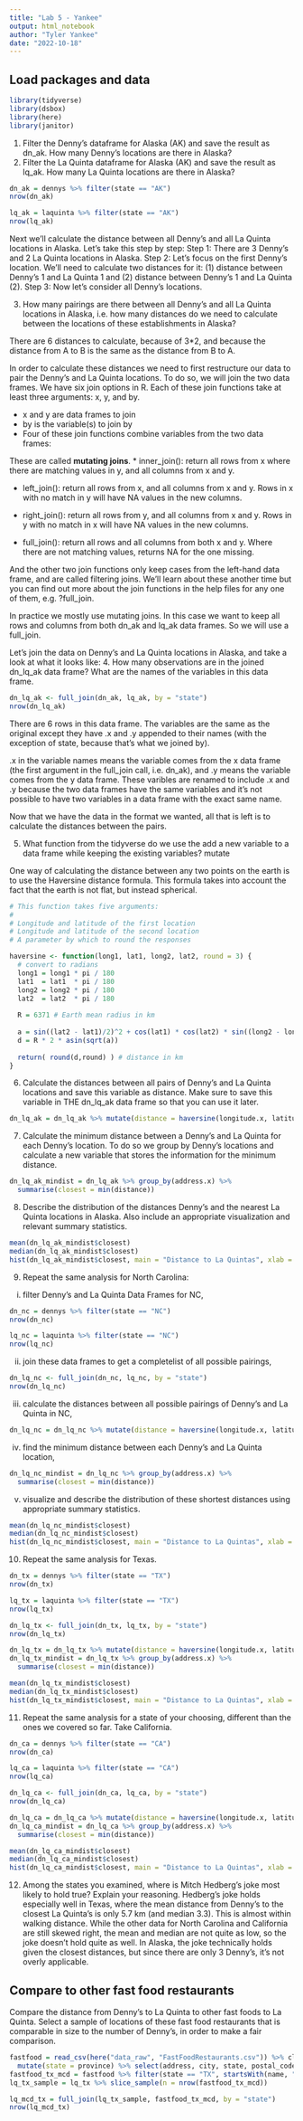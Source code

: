 ```yaml
---
title: "Lab 5 - Yankee"
output: html_notebook
author: "Tyler Yankee"
date: "2022-10-18"
---
```


## Load packages and data
```r
library(tidyverse)
library(dsbox)
library(here)
library(janitor)
```

1. Filter the Denny’s dataframe for Alaska (AK) and save the result as dn_ak. How many Denny’s locations are there in Alaska?
2. Filter the La Quinta dataframe for Alaska (AK) and save the result as lq_ak. How many La Quinta locations are there in Alaska?
```r
dn_ak = dennys %>% filter(state == "AK")
nrow(dn_ak)

lq_ak = laquinta %>% filter(state == "AK")
nrow(lq_ak)
```

Next we’ll calculate the distance between all Denny’s and all La Quinta locations in Alaska. Let’s take this step by step:
Step 1: There are 3 Denny’s and 2 La Quinta locations in Alaska.
Step 2: Let’s focus on the first Denny’s location. We’ll need to calculate two distances for it: (1) distance between Denny’s 1 and La Quinta 1 and (2) distance between Denny’s 1 and La Quinta (2).
Step 3: Now let’s consider all Denny’s locations.

3. How many pairings are there between all Denny’s and all La Quinta locations in Alaska, i.e. how many distances do we need to calculate between the locations of these establishments in Alaska?

There are 6 distances to calculate, because of 3*2, and because the distance from A to B is the same as the distance from B to A.

In order to calculate these distances we need to first restructure our data to pair the Denny’s and La Quinta locations. To do so, we will join the two data frames. We have six join options in R. Each of these join functions take at least three arguments: x, y, and by.

* x and y are data frames to join
* by is the variable(s) to join by
* Four of these join functions combine variables from the two data frames:

These are called **mutating joins**.
* inner_join(): return all rows from x where there are matching values in y, and all columns from x and y.

* left_join(): return all rows from x, and all columns from x and y. Rows in x with no match in y will have NA values in the new columns.

* right_join(): return all rows from y, and all columns from x and y. Rows in y with no match in x will have NA values in the new columns.

* full_join(): return all rows and all columns from both x and y. Where there are not matching values, returns NA for the one missing.

And the other two join functions only keep cases from the left-hand data frame, and are called filtering joins. We’ll learn about these another time but you can find out more about the join functions in the help files for any one of them, e.g. ?full_join.

In practice we mostly use mutating joins. In this case we want to keep all rows and columns from both dn_ak and lq_ak data frames. So we will use a full_join.

Let’s join the data on Denny’s and La Quinta locations in Alaska, and take a look at what it looks like:
4. How many observations are in the joined dn_lq_ak data frame? What are the names of the variables in this data frame.
```r
dn_lq_ak <- full_join(dn_ak, lq_ak, by = "state")
nrow(dn_lq_ak)
```

There are 6 rows in this data frame. The variables are the same as the original except they have .x and .y appended to their names (with the exception of state, because that's what we joined by).

.x in the variable names means the variable comes from the x data frame (the first argument in the full_join call, i.e. dn_ak), and .y means the variable comes from the y data frame. These varibles are renamed to include .x and .y because the two data frames have the same variables and it’s not possible to have two variables in a data frame with the exact same name.

Now that we have the data in the format we wanted, all that is left is to calculate the distances between the pairs.

5. What function from the tidyverse do we use the add a new variable to a data frame while keeping the existing variables?
mutate

One way of calculating the distance between any two points on the earth is to use the Haversine distance formula. This formula takes into account the fact that the earth is not flat, but instead spherical.

```r
# This function takes five arguments:
# 
# Longitude and latitude of the first location
# Longitude and latitude of the second location
# A parameter by which to round the responses

haversine <- function(long1, lat1, long2, lat2, round = 3) {
  # convert to radians
  long1 = long1 * pi / 180
  lat1  = lat1  * pi / 180
  long2 = long2 * pi / 180
  lat2  = lat2  * pi / 180
  
  R = 6371 # Earth mean radius in km
  
  a = sin((lat2 - lat1)/2)^2 + cos(lat1) * cos(lat2) * sin((long2 - long1)/2)^2
  d = R * 2 * asin(sqrt(a))
  
  return( round(d,round) ) # distance in km
}
```

6. Calculate the distances between all pairs of Denny’s and La Quinta locations and save this variable as distance. Make sure to save this variable in THE dn_lq_ak data frame so that you can use it later.
```r
dn_lq_ak = dn_lq_ak %>% mutate(distance = haversine(longitude.x, latitude.x, longitude.y, latitude.y))
```

7. Calculate the minimum distance between a Denny’s and La Quinta for each Denny’s location. To do so we group by Denny’s locations and calculate a new variable that stores the information for the minimum distance.

```r
dn_lq_ak_mindist = dn_lq_ak %>% group_by(address.x) %>%
  summarise(closest = min(distance))
```

8. Describe the distribution of the distances Denny’s and the nearest La Quinta locations in Alaska. Also include an appropriate visualization and relevant summary statistics.
```r
mean(dn_lq_ak_mindist$closest)
median(dn_lq_ak_mindist$closest)
hist(dn_lq_ak_mindist$closest, main = "Distance to La Quintas", xlab = "Distance(km)", xlim = c(0,8))
```

9. Repeat the same analysis for North Carolina: 
(i) filter Denny’s and La Quinta Data Frames for NC, 
```r
dn_nc = dennys %>% filter(state == "NC")
nrow(dn_nc)

lq_nc = laquinta %>% filter(state == "NC")
nrow(lq_nc)
```

(ii) join these data frames to get a completelist of all possible pairings, 
```r
dn_lq_nc <- full_join(dn_nc, lq_nc, by = "state")
nrow(dn_lq_nc)
```

(iii) calculate the distances between all possible pairings of Denny’s and La Quinta in NC, 
```r
dn_lq_nc = dn_lq_nc %>% mutate(distance = haversine(longitude.x, latitude.x, longitude.y, latitude.y))
```

(iv) find the minimum distance between each Denny’s and La Quinta location, 
```r
dn_lq_nc_mindist = dn_lq_nc %>% group_by(address.x) %>%
  summarise(closest = min(distance))
```

(v) visualize and describe the distribution of these shortest distances using appropriate summary statistics.
```r
mean(dn_lq_nc_mindist$closest)
median(dn_lq_nc_mindist$closest)
hist(dn_lq_nc_mindist$closest, main = "Distance to La Quintas", xlab = "Distance(km)", breaks=10)
```

10. Repeat the same analysis for Texas.
```r
dn_tx = dennys %>% filter(state == "TX")
nrow(dn_tx)

lq_tx = laquinta %>% filter(state == "TX")
nrow(lq_tx)

dn_lq_tx <- full_join(dn_tx, lq_tx, by = "state")
nrow(dn_lq_tx)

dn_lq_tx = dn_lq_tx %>% mutate(distance = haversine(longitude.x, latitude.x, longitude.y, latitude.y))
dn_lq_tx_mindist = dn_lq_tx %>% group_by(address.x) %>%
  summarise(closest = min(distance))

mean(dn_lq_tx_mindist$closest)
median(dn_lq_tx_mindist$closest)
hist(dn_lq_tx_mindist$closest, main = "Distance to La Quintas", xlab = "Distance(km)", breaks=10)
```

11. Repeat the same analysis for a state of your choosing, different than the ones we covered so far.
Take California.
```r
dn_ca = dennys %>% filter(state == "CA")
nrow(dn_ca)

lq_ca = laquinta %>% filter(state == "CA")
nrow(lq_ca)

dn_lq_ca <- full_join(dn_ca, lq_ca, by = "state")
nrow(dn_lq_ca)

dn_lq_ca = dn_lq_ca %>% mutate(distance = haversine(longitude.x, latitude.x, longitude.y, latitude.y))
dn_lq_ca_mindist = dn_lq_ca %>% group_by(address.x) %>%
  summarise(closest = min(distance))

mean(dn_lq_ca_mindist$closest)
median(dn_lq_ca_mindist$closest)
hist(dn_lq_ca_mindist$closest, main = "Distance to La Quintas", xlab = "Distance(km)", breaks=10)
```

12. Among the states you examined, where is Mitch Hedberg’s joke most likely to hold true? Explain your reasoning.
Hedberg's joke holds especially well in Texas, where the mean distance from Denny's to the closest La Quinta's is only 5.7 km (and median 3.3). This is almost within walking distance.
While the other data for North Carolina and California are still skewed right, the mean and median are not quite as low, so the joke doesn't hold quite as well.
In Alaska, the joke technically holds given the closest distances, but since there are only 3 Denny's, it's not overly applicable.

## Compare to other fast food restaurants
Compare the distance from Denny's to La Quinta to other fast foods to La Quinta. Select a sample of locations of these fast food restaurants that is comparable in size to the number of Denny's, in order to make a fair comparison.

```r
fastfood = read_csv(here("data_raw", "FastFoodRestaurants.csv")) %>% clean_names %>%
  mutate(state = province) %>% select(address, city, state, postal_code, country, latitude, longitude, name)
fastfood_tx_mcd = fastfood %>% filter(state == "TX", startsWith(name, "McDonald"))
lq_tx_sample = lq_tx %>% slice_sample(n = nrow(fastfood_tx_mcd))

lq_mcd_tx = full_join(lq_tx_sample, fastfood_tx_mcd, by = "state")
nrow(lq_mcd_tx)



```

